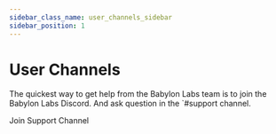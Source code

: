 ```yaml
---
sidebar_class_name: user_channels_sidebar
sidebar_position: 1
---
```


# User Channels

The quickest way to get help from the Babylon Labs team is to join the Babylon Labs Discord. And ask question in the `#support channel.


<Link
  to="https://discord.com/channels/1046686458070700112/1257918935848849460"
>
    Join Support Channel
</Link>